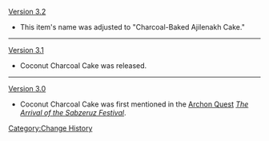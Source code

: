 [[Version 3.2]]
* This item's name was adjusted to "Charcoal-Baked Ajilenakh Cake."
----
[[Version 3.1]]
* Coconut Charcoal Cake was released.
----
[[Version 3.0]]
* Coconut Charcoal Cake was first mentioned in the [[Archon Quest]] ''[[The Arrival of the Sabzeruz Festival]]''.
<noinclude>[[Category:Change History]]</noinclude>